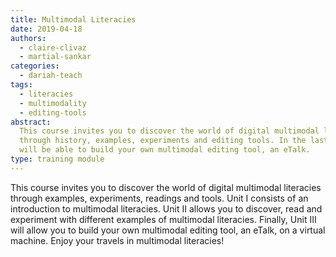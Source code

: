 ```yaml
---
title: Multimodal Literacies
date: 2019-04-18
authors:
  - claire-clivaz
  - martial-sankar
categories:
  - dariah-teach
tags:
  - literacies
  - multimodality
  - editing-tools
abstract:
  This course invites you to discover the world of digital multimodal literacies
  through history, examples, experiments and editing tools. In the last unit you
  will be able to build your own multimodal editing tool, an eTalk.
type: training module
---
```


This course invites you to discover the world of digital multimodal literacies
through examples, experiments, readings and tools. Unit I consists of an
introduction to multimodal literacies. Unit II allows you to discover, read and
experiment with different examples of multimodal literacies. Finally, Unit III
will allow you to build your own multimodal editing tool, an eTalk, on a virtual
machine. Enjoy your travels in multimodal literacies!

<CTA
  title="Interested in learning more?"
  subtitle="Check out Multimodal Literacies on #dariahTeach"
  url="https://teach.dariah.eu/course/view.php?id=24"
/>
